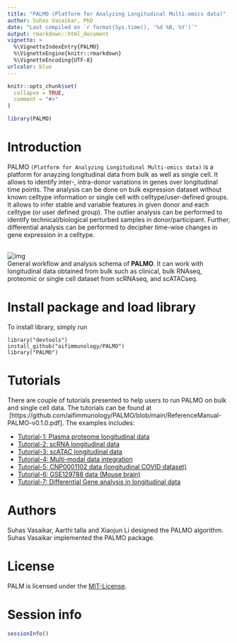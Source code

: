 ```yaml
---
title: "PALMO (Platform for Analyzing Longitudinal Multi-omics data)"
author: Suhas Vasaikar, PhD
date: "Last compiled on `r format(Sys.time(), '%d %B, %Y')`"
output: rmarkdown::html_document
vignette: >
  %\VignetteIndexEntry{PALMO}
  %\VignetteEngine{knitr::rmarkdown}
  %\VignetteEncoding{UTF-8}
urlcolor: blue
---
```


```r
knitr::opts_chunk$set(
  collapse = TRUE,
  comment = "#>"
)
```

```r
library(PALMO)
```


# <a name="introduction"></a> Introduction
PALMO `(Platform for Analyzing Longitudinal Multi-omics data)` is a platform for anayzing longitudinal data from bulk as well as single cell. It allows to identify inter-, intra-donor variations in genes over longitudinal time points. The analysis can be done on bulk expression dataset without known celltype information or single cell with celltype/user-defined groups. It allows to infer stable and variable features in given donor and each celltype (or user defined group). The outlier analysis can be performed to identify technical/biological perturbed samples in donor/participant. Further, differential analysis can be performed to decipher time-wise changes in gene expression in a celltype.

<br> ![img](imgs/PALMO-workflow.png) <br>
General workflow and analysis schema of **PALMO**. It can work with longitudinal data obtained from bulk such as clinical, bulk RNAseq, proteomic or single cell dataset from scRNAseq, and scATACseq.

# <a name="library"></a> Install package and load library

To install library, simply run
   
    library("devtools")
    install_github("aifimmunology/PALMO")
    library("PALMO")

# <a name="example-main"></a> Tutorials

There are couple of tutorials presented to help users to run PALMO on bulk and single cell data. The tutorials can be found at \ [https://github.com/aifimmunology/PALMO/blob/main/ReferenceManual-PALMO-v0.1.0.pdf]. The examples includes:

* [Tutorial-1: Plasma proteome longitudinal data](https://github.com/aifimmunology/PALMO/blob/data/data/vignette/PALMO_Tutorial_1.pdf)
* [Tutorial-2: scRNA longitudinal data](https://github.com/aifimmunology/PALMO/blob/data/data/vignette/PALMO_Tutorial_2.pdf)
* [Tutorial-3: scATAC longitudinal data](https://github.com/aifimmunology/PALMO/blob/data/data/vignette/PALMO_Tutorial_3.pdf)
* [Tutorial-4: Multi-modal data integration](https://github.com/aifimmunology/PALMO/blob/data/data/vignette/PALMO_Tutorial_4.pdf)
* [Tutorial-5: CNP0001102 data (longitudinal COVID dataset)](https://github.com/aifimmunology/PALMO/blob/data/data/vignette/PALMO_Tutorial_5.pdf)
* [Tutorial-6: GSE129788 data (Mouse brain)](https://github.com/aifimmunology/PALMO/blob/data/data/vignette/PALMO_Tutorial_6.pdf)
* [Tutorial-7: Differential Gene analysis in longitudinal data](https://github.com/aifimmunology/PALMO/blob/data/data/vignette/PALMO_Tutorial_7.pdf)


# <a name="authors"></a> Authors

Suhas Vasaikar, Aarthi talla and Xiaojun Li designed the PALMO algorithm. Suhas Vasaikar implemented the PALMO package.

# <a name="license"></a> License
PALM is licensed under the [MIT-License](https://github.com/git/git-scm.com/blob/main/MIT-LICENSE.txt).

# <a name="session"></a> Session info
```r
sessionInfo()
```
